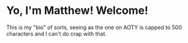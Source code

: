 # Yo, I'm Matthew! Welcome!

This is my "bio" of sorts, seeing as the one on AOTY is capped to 500 characters and I can't do crap with that. 
